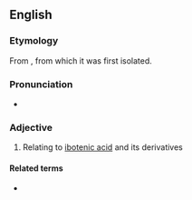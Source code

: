 ==English==

===Etymology===
From {{der|en|ja|イボテングタケ|tr=ibotengutake|t={{taxlink|Amanita ibotengutake|species|ver=170722}} (syn. {{taxlink|Amanita strobiliformis|species|ver=170722}})}}, from which it was first isolated.

===Pronunciation===
* {{IPA|en|/iːbə(ʊ)ˈtɛnɪk/}}

===Adjective===
{{en-adj|-}}

# {{lb|en|biochemistry}} Relating to [[ibotenic acid]] and its derivatives

====Related terms====
* {{l|en|ibotenate}}